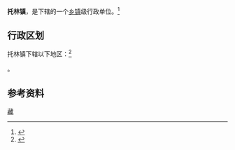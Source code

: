 {{中国乡级行政区|54/25/22/100/000}}

'''托林镇'''，是{{PRC admin/fullname|54/25/22/100/000|3}}下辖的一个[[乡镇|乡镇]]级行政单位。<ref>{{PRC admin/ref sgc|{{PRC admin/parent|54/25/22/100/000}}}}</ref>

== 行政区划 ==

托林镇下辖以下地区：<ref>{{PRC admin/ref sgc|54/25/22/100/000}}</ref>

{{PRC admin/children|54/25/22/100/000}}。

== 参考资料 ==
{{reflist}}

{{行政区划小作品}}
{{PRC admin/navcat|54/25/22/100/000}}
{{中国历史文化名镇}}
[[Category:中国历史文化名镇|藏]]